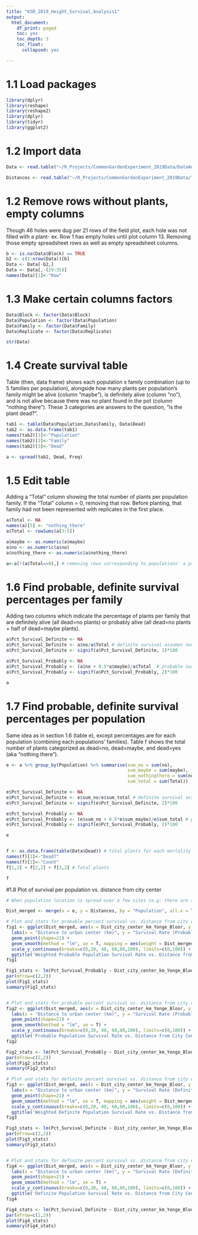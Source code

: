 ```yaml
---
title: "KSR_2019_Height_Survival_Analysis1"
output:
  html_document:
    df_print: paged
    toc: yes
    toc_depth: 3
    toc_float:
      collapsed: yes

---
```


# 1.1 Load packages

```r
library(dplyr)
library(reshape)
library(reshape2)
library(dplyr)
library(tidyr)
library(ggplot2)
```

# 1.2 Import data

```r
Data <- read.table("~/R_Projects/CommonGardenExperiment_2019Data/DataAnalysis_FirstHeightSurvivalMeasurement_20190610.csv", na.strings=c("NO PLANT", "none"), blank.lines.skip=TRUE, header=TRUE, sep=",")

Distances <- read.table("~/R_Projects/CommonGardenExperiment_2019Data/Transect_Milkweed_HaversineData_forjoining.csv", na.strings=c("NO PLANT", "none"), blank.lines.skip=TRUE, header=TRUE, sep=",")
```

# 1.2 Remove rows without plants, empty columns
Though 46 holes were dug per 21 rows of the field plot, each hole was not filled with a plant- ex. Row 1 has empty holes until plot column 13. Removing those empty spreadsheet rows as well as empty spreadsheet columns.
```r
b <- is.na(Data$Block) == TRUE
b2 <- c(1:nrow(Data))[b]
Data <- Data[-b2,]
Data <- Data[,-(29:35)]
names(Data)[1]<-"Row"
```


# 1.3 Make certain columns factors

```r

Data$Block <- factor(Data$Block)
Data$Population <- factor(Data$Population)
Data$Family <- factor(Data$Family)
Data$Replicate <- factor(Data$Replicate)

str(Data)
```


# 1.4 Create survival table
Table (then, data frame) shows each population x family combination (up to 5 families per population), alongside how many plants per population's family might be alive (column "maybe"), is definitely alive (column "no"), and is not alive because there was no plant found in the pot (column "nothing there"). These 3 categories are answers to the question, "is the plant dead?". 
```r
tab1 <- table(Data$Population,Data$Family, Data$Dead)
tab2 <- as.data.frame(tab1)
names(tab2)[1]<-"Population"
names(tab2)[2]<-"Family"
names(tab2)[3]<-"Dead"

a <- spread(tab2, Dead, Freq)

```

# 1.5 Edit table
Adding a "Total" column showing the total number of plants per population family. If the "Total" column = 0, removing that row. Before planting, that family had not been represented with replicates in the first place.
```r
a$Total <- NA
names(a)[5] <- "nothing_there"
a$Total <- rowSums(a[3:5])

a$maybe <- as.numeric(a$maybe)
a$no <- as.numeric(a$no)
a$nothing_there <- as.numeric(a$nothing_there)

a<-a[!(a$Total==0),] # removing rows corresponding to populations' a priori empty families

```


# 1.6 Find probable, definite survival percentages per family
Adding two columns which indicate the percentage of plants per family that are definitely alive (all dead=no plants) or probably alive (all dead=no plants + half of dead=maybe plants).
```r

a$Pct_Survival_Definite <- NA
a$Pct_Survival_Definite <- a$no/a$Total # definite survival assumes none of "maybe" milkweed survive
a$Pct_Survival_Definite <- signif(a$Pct_Survival_Definite, 2)*100

a$Pct_Survival_Probably <- NA
a$Pct_Survival_Probably <- (a$no + 0.5*a$maybe)/a$Total  # probable survival assumes half of "maybe" milkweed survive
a$Pct_Survival_Probably <- signif(a$Pct_Survival_Probably, 2)*100

a

```


# 1.7 Find probable, definite survival percentages per population
Same idea as in section 1.6 (table e), except percentages are for each population (combining each populations' families). Table f shows the total number of plants categorized as dead=no, dead=maybe, and dead=yes (aka "nothing there").
```r
e <- a %>% group_by(Population) %>% summarise(sum_no = sum(no),
                                              sum_maybe = sum(maybe),
                                              sum_nothingthere = sum(nothing_there),
                                              sum_total = sum(Total))

e$Pct_Survival_Definite <- NA
e$Pct_Survival_Definite <- e$sum_no/e$sum_total # definite survival assumes none of "maybe" milkweed survive
e$Pct_Survival_Definite <- signif(e$Pct_Survival_Definite, 2)*100

e$Pct_Survival_Probably <- NA
e$Pct_Survival_Probably <- (e$sum_no + 0.5*e$sum_maybe)/e$sum_total # probable survival assumes half of "maybe" milkweed survive
e$Pct_Survival_Probably <- signif(e$Pct_Survival_Probably, 2)*100

e


f <- as.data.frame(table(Data$Dead)) # total plants for each mortality status
names(f)[1]<-"Dead?"
names(f)[2]<-"Count"
f[1,2] + f[2,2] + f[3,2] # Total plants

f
```

#1.8 Plot of survival per population vs. distance from city center

```r
# When population location is spread over a few sites (e.g. there are several AS identifiers and only 1 MW identifier), coordinates chosen correspond to first AS site. E.g. For MW003, there are two AS sites- AS003 & AS004. AS003 will be designated to show the location of MW003. Same practice for MW004, 005, 006, 007.

Dist_merged <- merge(x = e, y = Distances, by = "Population", all.x = TRUE)

# Plot and stats for probable percent survival vs. distance from city center (weighted by total plants per population)
fig1 <- ggplot(Dist_merged, aes(x = Dist_city_center_km_Yonge_Bloor, y = Pct_Survival_Probably, weights=Dist_merged$sum_total)) +
  labs(x = "Distance to urban center (km)", y = "Survival Rate (Probable)") +
  geom_point(shape=21) +
  geom_smooth(method = "lm", se = T, mapping = aes(weight = Dist_merged$sum_total*0.5)) +
  scale_y_continuous(breaks=c(0,20, 40, 60,80,100), limits=c(0,100)) + 
  ggtitle('Weighted Probable Population Survival Rate vs. Distance from City Center')
fig1

Fig1_stats <- lm(Pct_Survival_Probably ~ Dist_city_center_km_Yonge_Bloor, data=Dist_merged, weights=sqrt(Dist_merged$Pct_Survival_Probably))
par(mfrow=c(2,2))
plot(Fig1_stats)
summary(Fig1_stats)


# Plot and stats for probable percent survival vs. distance from city center
fig2 <- ggplot(Dist_merged, aes(x = Dist_city_center_km_Yonge_Bloor, y = Pct_Survival_Probably)) +
  labs(x = "Distance to urban center (km)", y = "Survival Rate (Probable)") +
  geom_point(shape=21) +
  geom_smooth(method = "lm", se = T) +
  scale_y_continuous(breaks=c(0,20, 40, 60,80,100), limits=c(0,100)) + 
  ggtitle('Probable Population Survival Rate vs. Distance from City Center')
fig2

Fig2_stats <- lm(Pct_Survival_Probably ~ Dist_city_center_km_Yonge_Bloor, data=Dist_merged)
par(mfrow=c(2,2))
plot(Fig2_stats)
summary(Fig2_stats)

# Plot and stats for definite percent survival vs. distance from city center (weighted by total plants per population)
fig3 <- ggplot(Dist_merged, aes(x = Dist_city_center_km_Yonge_Bloor, y = Pct_Survival_Definite, weights=Dist_merged$sum_total)) +
  labs(x = "Distance to urban center (km)", y = "Survival Rate (Definite)") +
  geom_point(shape=21) +
  geom_smooth(method = "lm", se = T, mapping = aes(weight = Dist_merged$sum_total*0.5)) +
  scale_y_continuous(breaks=c(0,20, 40, 60,80,100), limits=c(0,100)) + 
  ggtitle('Weighted Definite Population Survival Rate vs. Distance from City Center')
fig3

Fig3_stats <- lm(Pct_Survival_Definite ~ Dist_city_center_km_Yonge_Bloor, data=Dist_merged, weights=sqrt(Dist_merged$Pct_Survival_Definite))
par(mfrow=c(2,2))
plot(Fig3_stats)
summary(Fig3_stats)


# Plot and stats for definite percent survival vs. distance from city center
fig4 <- ggplot(Dist_merged, aes(x = Dist_city_center_km_Yonge_Bloor, y = Pct_Survival_Definite)) +
  labs(x = "Distance to urban center (km)", y = "Survival Rate (Definite)") +
  geom_point(shape=21) +
  geom_smooth(method = "lm", se = T) +
  scale_y_continuous(breaks=c(0,20, 40, 60,80,100), limits=c(0,100)) + 
  ggtitle('Definite Population Survival Rate vs. Distance from City Center')
fig4

Fig4_stats <- lm(Pct_Survival_Definite ~ Dist_city_center_km_Yonge_Bloor, data=Dist_merged)
par(mfrow=c(2,2))
plot(Fig4_stats)
summary(Fig4_stats)

```

